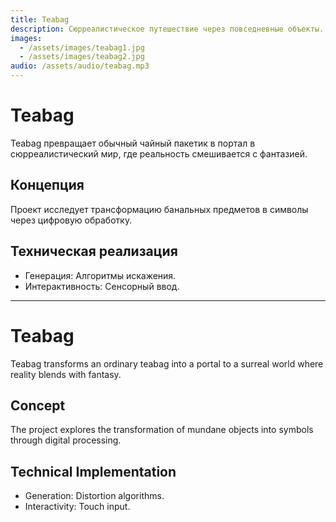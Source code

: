 ```yaml
---
title: Teabag
description: Сюрреалистическое путешествие через повседневные объекты.
images:
  - /assets/images/teabag1.jpg
  - /assets/images/teabag2.jpg
audio: /assets/audio/teabag.mp3
---
```


# Teabag

Teabag превращает обычный чайный пакетик в портал в сюрреалистический мир, где реальность смешивается с фантазией.

## Концепция
Проект исследует трансформацию банальных предметов в символы через цифровую обработку.

## Техническая реализация
- Генерация: Алгоритмы искажения.
- Интерактивность: Сенсорный ввод.

---

# Teabag

Teabag transforms an ordinary teabag into a portal to a surreal world where reality blends with fantasy.

## Concept
The project explores the transformation of mundane objects into symbols through digital processing.

## Technical Implementation
- Generation: Distortion algorithms.
- Interactivity: Touch input.
